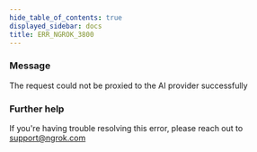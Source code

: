 ```yaml
---
hide_table_of_contents: true
displayed_sidebar: docs
title: ERR_NGROK_3800
---
```


### Message

The request could not be proxied to the AI provider successfully

### Further help

If you're having trouble resolving this error, please reach out to [support@ngrok.com](mailto:support@ngrok.com?subject=Help%20with%20ERR_NGROK_3800)
